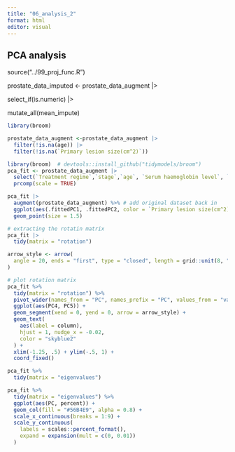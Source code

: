 ```yaml
---
title: "06_analysis_2"
format: html
editor: visual
---
```


## PCA analysis

source("../99_proj_func.R")

prostate_data_imputed \<- prostate_data_augment \|\>

select_if(is.numeric) \|\>

mutate_all(mean_impute)

```r
library(broom)
```

```r
prostate_data_augment <-prostate_data_augment |>
  filter(!is.na(age)) |>
  filter(!is.na(`Primary lesion size(cm^2)`))
```

```r
library(broom)  # devtools::install_github("tidymodels/broom")
pca_fit <- prostate_data_augment |>
  select(`Treatment regime`,`stage`,`age`, `Serum haemoglobin level`, `History of CVD`, `Primary lesion size(cm^2)`)|>
  prcomp(scale = TRUE) 
```

```r
pca_fit |>
  augment(prostate_data_augment) %>% # add original dataset back in
  ggplot(aes(.fittedPC1, .fittedPC2, color = `Primary lesion size(cm^2)`)) + 
  geom_point(size = 1.5)
```

```r
# extracting the rotatin matrix
pca_fit |>
  tidy(matrix = "rotation")

```

```r
arrow_style <- arrow(
  angle = 20, ends = "first", type = "closed", length = grid::unit(8, "pt")
)

# plot rotation matrix
pca_fit %>%
  tidy(matrix = "rotation") %>%
  pivot_wider(names_from = "PC", names_prefix = "PC", values_from = "value") %>%
  ggplot(aes(PC4, PC5)) +
  geom_segment(xend = 0, yend = 0, arrow = arrow_style) +
  geom_text(
    aes(label = column),
    hjust = 1, nudge_x = -0.02, 
    color = "skyblue2"
  ) +
  xlim(-1.25, .5) + ylim(-.5, 1) +
  coord_fixed() 
```

```r
pca_fit %>%
  tidy(matrix = "eigenvalues")

pca_fit %>%
  tidy(matrix = "eigenvalues") %>%
  ggplot(aes(PC, percent)) +
  geom_col(fill = "#56B4E9", alpha = 0.8) +
  scale_x_continuous(breaks = 1:9) +
  scale_y_continuous(
    labels = scales::percent_format(),
    expand = expansion(mult = c(0, 0.01))
  ) 
```

